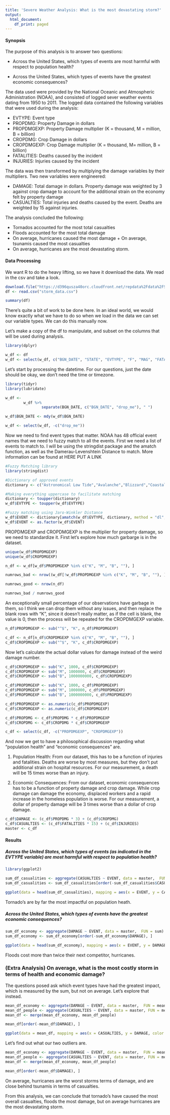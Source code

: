 ```yaml
---
title: 'Severe Weather Analysis: What is the most devastating storm?'
output:
  html_document:
    df_print: paged
---
```


#### Synopsis

The purpose of this analysis is to answer two questions:

-   Across the United States, which types of events are most harmful
    with respect to population health?

-   Across the United States, which types of events have the greatest
economic consequences?

The data used were provided by the National Oceanic and Atmospheric
Administration (NOAA), and consisted of logged sever weather events
dating from 1950 to 2011. The logged data contained the following
variables that were used during the analysis:

-   EVTYPE: Event type
-   PROPDMG: Property Damage in dollars
-   PROPDMGEXP: Property Damage multiplier (K = thousand, M = million, B = billion)
-   CROPDMG: Crop Damage in dollars
-   CROPDMGEXP: Crop Damage multiplier (K = thousand, M= million, B = billion)
-   FATALITIES: Deaths caused by the incident
-   INJURIES: Injuries caused by the incident

The data was then transformed by multiplying the damage variables by
their multipliers. Two new variables were engineered:

-   DAMAGE: Total damage in dollars. Property damage was weighted by 3 against crop damage to account for the additional strain on the economy felt by property
damage
-   CASUALTIES: Total injuries and deaths caused by the event. Deaths are weighted by 15 against injuries.

The analysis concluded the following:

-   Tornados accounted for the most total casualties
-   Floods accounted for the most total damage
-   On average, hurricanes caused the most damage + On average, tsunamis caused the most casualties
-   On average, hurricanes are the most devastating storm.

#### Data Processing

We want R to do the heavy lifting, so we have it download the data. We
read in the csv and take a look.

```r
download.file("https://d396qusza40orc.cloudfront.net/repdata%2Fdata%2FStormData.csv.bz2", "storm_data.csv")
df <- read.csv("storm_data.csv")

summary(df)
```

There's quite a bit of work to be done here. In an ideal world, we would
know exactly what we have to do so when we load in the data we can set
our variable types. We can do this manually now.

Let's make a copy of the df to manipulate, and subset on the columns
that will be used during analysis.

```r
library(dplyr)

w_df <- df
w_df <- select(w_df, c("BGN_DATE", "STATE", "EVTYPE", "F", "MAG", "FATALITIES", "INJURIES", "PROPDMG", "PROPDMGEXP", "CROPDMG", "CROPDMGEXP", "LATITUDE", "LONGITUDE"))
```

Let's start by processing the datetime. For our questions, just the date
should be okay, we don't need the time or timezone.

```r
library(tidyr)
library(lubridate)

w_df <- 
        w_df %>% 
                separate(BGN_DATE, c("BGN_DATE", "drop_me"), " ")

w_df$BGN_DATE <- mdy(w_df$BGN_DATE)

w_df <- select(w_df, -c("drop_me"))
```

Now we need to find event types that matter. NOAA has 48 official event
names that we need to fuzzy match to all the events. First we need a
list of events to match to. I will be using the stringdist package and
the amatch function, as well as the Damerau-Levenshtein Distance to
match. More information can be found at HERE PUT A LINK

```r
#Fuzzy Matching library
library(stringdist)

#Dictionary of approved events
dictionary <- c("Astronomical Low Tide","Avalanche","Blizzard","Coastal Flood","Cold/Wind Chill","Debris Flow","Dense Fog","Dense Smoke","Drought","Dust Devil","Dust Storm","Excessive Heat","Extreme Cold/Wind Chill","Flash Flood","Flood","Freezing Fog","Frost/Freeze","Funnel Cloud","Hail","Heat","Heavy Rain","Heavy Snow","High Surf","High Wind","Hurricane/Typhoon","Ice Storm","Lakeshore Flood","Lake-Effect Snow","Lightning","Marine Hail","Marine High Wind","Marine Strong Wind","Marine Thunderstorm Wind","Rip Current","Seiche","Sleet","Storm Tide","Strong Wind","Thunderstorm Wind","Tornado","Tropical Depression","Tropical Storm","Tsunami","Volcanic Ash","Waterspout","Wildfire","Winter Storm","Winter Weather")

#Making everything uppercase to facilitate matching
dictionary <- toupper(dictionary)
w_df$EVTYPE <- toupper(w_df$EVTYPE)

#Fuzzy matching using Jaro-Winkler Distance
w_df$EVENT <- dictionary[amatch(w_df$EVTYPE, dictionary, method = "dl", maxDist = 20)]
w_df$EVENT <- as.factor(w_df$EVENT)
```

PROPDMGEXP and CROPDMGEXP is the multiplier for property damage, so we
need to standardize it. First let's explore how much garbarge is in the
dataset.

```r
unique(w_df$PROPDMGEXP)
unique(w_df$CROPDMGEXP)
```

```r
n_df <- w_df[w_df$PROPDMGEXP %in% c("K", "M", "B", ""), ]

numrows_bad <- nrow((w_df[!w_df$PROPDMGEXP %in% c("K", "M", "B", ""), ]))

numrows_good <- nrow(n_df)

numrows_bad / numrows_good
```

An exceptionally small percentage of our observations have garbage in
them, so I think we can drop them without any issues, and then replace
the blank rows with "K", since it doesn't really matter, as if the cell
is blank, the value is 0, then the process will be repeated for the
CROPDMGEXP variable.

```r
n_df$PROPDMGEXP <- sub("^$", "K", n_df$PROPDMGEXP)

c_df <- n_df[n_df$CROPDMGEXP %in% c("K", "M", "B", ""), ]
c_df$CROPDMGEXP <- sub("^$", "K", c_df$CROPDMGEXP)
```

Now let's calculate the actual dollar values for damage instead of the
weird damage number.

```r
c_df$CROPDMGEXP <- sub("K", 1000, c_df$CROPDMGEXP)
c_df$CROPDMGEXP <- sub("M", 1000000, c_df$CROPDMGEXP)
c_df$CROPDMGEXP <- sub("B", 1000000000, c_df$CROPDMGEXP)

c_df$PROPDMGEXP <- sub("K", 1000, c_df$PROPDMGEXP)
c_df$PROPDMGEXP <- sub("M", 1000000, c_df$PROPDMGEXP)
c_df$PROPDMGEXP <- sub("B", 1000000000, c_df$PROPDMGEXP)

c_df$PROPDMGEXP <- as.numeric(c_df$PROPDMGEXP)
c_df$CROPDMGEXP <- as.numeric(c_df$CROPDMGEXP)

c_df$PROPDMG <- c_df$PROPDMG * c_df$PROPDMGEXP
c_df$CROPDMG <- c_df$CROPDMG * c_df$CROPDMGEXP

c_df <- select(c_df, -c("PROPDMGEXP", "CROPDMGEXP"))
```

And now we get to have a philosophical discussion regarding what
"population health" and "economic consequences" are.

1.  Population Health: From our dataset, this has to be a function of
    injuries and fatalities. Deaths are worse by most measures, but they
    don't put additional strain on hospital resources. For our
    measurement, a death will be 15 times worse than an injury.

2.  Economic Consequences: From our dataset, economic consequences has
    to be a function of property damage and crop damage. While crop
    damage can damage the economy, displaced workers and a rapid
    increase in the homeless population is worse. For our measurement, a
    dollar of property damage will be 3 times worse than a dollar of
    crop damage.

```r
c_df$DAMAGE <- (c_df$PROPDMG * 3) + (c_df$CROPDMG)
c_df$CASUALTIES <- (c_df$FATALITIES * 15) + (c_df$INJURIES)
master <- c_df
```

#### Results

##### Across the United States, which types of events (as indicated in the EVTYPE variable) are most harmful with respect to population health?

```r
library(ggplot2)

sum_df_casualities <- aggregate(CASUALTIES ~ EVENT, data = master,  FUN = sum)
sum_df_casualities <- sum_df_casualities[order(-sum_df_casualities$CASUALTIES), ]

ggplot(data = head(sum_df_casualities), mapping = aes(x = EVENT, y = CASUALTIES)) + geom_col()
```

Tornado's are by far the most impactful on population heath.

##### Across the United States, which types of events have the greatest economic consequences?

```r
sum_df_economy <- aggregate(DAMAGE ~ EVENT, data = master,  FUN = sum)
sum_df_economy <- sum_df_economy[order(-sum_df_economy$DAMAGE), ]

ggplot(data = head(sum_df_economy), mapping = aes(x = EVENT, y = DAMAGE)) + geom_col()
```

Floods cost more than twice their next competitor, hurricanes.

### (Extra Analysis) On average, what is the most costly storm in terms of health and economic damage?

The questions posed ask which event types have had the greatest impact,
which is measured by the sum, but not on average. Let's explore that
instead.

```r
mean_df_economy <- aggregate(DAMAGE ~ EVENT, data = master,  FUN = mean)
mean_df_people <- aggregate(CASUALTIES ~ EVENT, data = master, FUN = mean)
mean_df <- merge(mean_df_economy, mean_df_people)

mean_df[order(-mean_df$DAMAGE), ]

ggplot(data = mean_df, mapping = aes(x = CASUALTIES, y = DAMAGE, color = EVENT)) + geom_label(aes(label = EVENT)) + theme(legend.position = "None")
```

Let's find out what our two outliers are.

```r
mean_df_economy <- aggregate(DAMAGE ~ EVENT, data = master,  FUN = mean)
mean_df_people <- aggregate(CASUALTIES ~ EVENT, data = master, FUN = mean)
mean_df <- merge(mean_df_economy, mean_df_people)

mean_df[order(-mean_df$DAMAGE), ]
```

On average, hurricanes are the worst storms terms of damage, and are
close behind tsunamis in terms of casualties.

From this analysis, we can conclude that tornado's have caused the most
overall casualties, floods the most damage, but on average hurricanes
are the most devastating storm.
